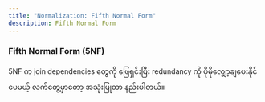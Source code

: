 ```yaml
---
title: "Normalization: Fifth Normal Form"
description: Fifth Normal Form
---
```


### Fifth Normal Form (5NF)
 
5NF က join dependencies တွေကို ဖြေရှင်းပြီး redundancy ကို ပိုမိုလျှော့ချပေးနိုင်ပေမယ့် လက်တွေ့မှာတော့ အသုံးပြုတာ နည်းပါတယ်။

